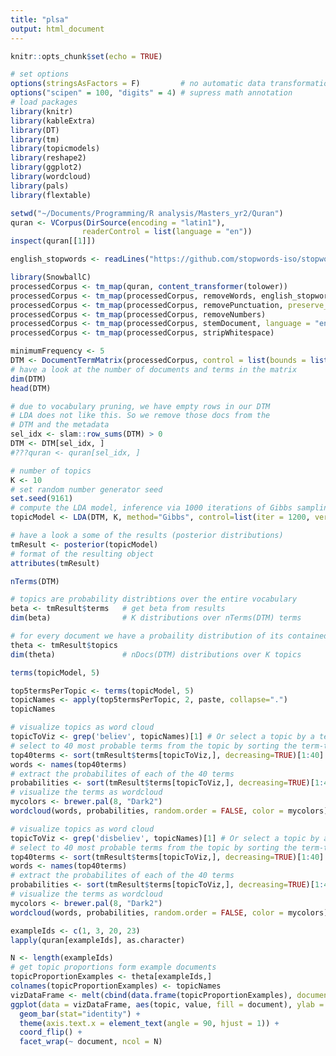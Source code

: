 ```yaml
---
title: "plsa"
output: html_document
---
```


```r
knitr::opts_chunk$set(echo = TRUE)
```

```r
# set options
options(stringsAsFactors = F)         # no automatic data transformation
options("scipen" = 100, "digits" = 4) # supress math annotation
# load packages
library(knitr) 
library(kableExtra) 
library(DT)
library(tm)
library(topicmodels)
library(reshape2)
library(ggplot2)
library(wordcloud)
library(pals)
library(flextable)
```




```r
setwd("~/Documents/Programming/R analysis/Masters_yr2/Quran")
quran <- VCorpus(DirSource(encoding = "latin1"),
                readerControl = list(language = "en"))
inspect(quran[[1]])
```


```r
english_stopwords <- readLines("https://github.com/stopwords-iso/stopwords-ru/blob/master/raw/stop-words-russian.txt", encoding = "UTF-8")
```

```r
library(SnowballC)
processedCorpus <- tm_map(quran, content_transformer(tolower))
processedCorpus <- tm_map(processedCorpus, removeWords, english_stopwords)
processedCorpus <- tm_map(processedCorpus, removePunctuation, preserve_intra_word_dashes = TRUE)
processedCorpus <- tm_map(processedCorpus, removeNumbers)
processedCorpus <- tm_map(processedCorpus, stemDocument, language = "en")
processedCorpus <- tm_map(processedCorpus, stripWhitespace)
```

```r
minimumFrequency <- 5
DTM <- DocumentTermMatrix(processedCorpus, control = list(bounds = list(global = c(minimumFrequency, Inf))))
# have a look at the number of documents and terms in the matrix
dim(DTM)
head(DTM)
```

```r
# due to vocabulary pruning, we have empty rows in our DTM
# LDA does not like this. So we remove those docs from the
# DTM and the metadata
sel_idx <- slam::row_sums(DTM) > 0
DTM <- DTM[sel_idx, ]
#???quran <- quran[sel_idx, ]
```

```r
# number of topics
K <- 10
# set random number generator seed
set.seed(9161)
# compute the LDA model, inference via 1000 iterations of Gibbs sampling
topicModel <- LDA(DTM, K, method="Gibbs", control=list(iter = 1200, verbose = 100))
```


```r
# have a look a some of the results (posterior distributions)
tmResult <- posterior(topicModel)
# format of the resulting object
attributes(tmResult)
```
```r
nTerms(DTM)
```

```r
# topics are probability distribtions over the entire vocabulary
beta <- tmResult$terms   # get beta from results
dim(beta)                # K distributions over nTerms(DTM) terms
```

```r
# for every document we have a probaility distribution of its contained topics
theta <- tmResult$topics 
dim(theta)               # nDocs(DTM) distributions over K topics
```


```r
terms(topicModel, 5)
```

```r
top5termsPerTopic <- terms(topicModel, 5)
topicNames <- apply(top5termsPerTopic, 2, paste, collapse=".")
topicNames
```

```r
# visualize topics as word cloud
topicToViz <- grep('believ', topicNames)[1] # Or select a topic by a term contained in its name
# select to 40 most probable terms from the topic by sorting the term-topic-probability vector in decreasing order
top40terms <- sort(tmResult$terms[topicToViz,], decreasing=TRUE)[1:40]
words <- names(top40terms)
# extract the probabilites of each of the 40 terms
probabilities <- sort(tmResult$terms[topicToViz,], decreasing=TRUE)[1:40]
# visualize the terms as wordcloud
mycolors <- brewer.pal(8, "Dark2")
wordcloud(words, probabilities, random.order = FALSE, color = mycolors)

# visualize topics as word cloud
topicToViz <- grep('disbeliev', topicNames)[1] # Or select a topic by a term contained in its name
# select to 40 most probable terms from the topic by sorting the term-topic-probability vector in decreasing order
top40terms <- sort(tmResult$terms[topicToViz,], decreasing=TRUE)[1:40]
words <- names(top40terms)
# extract the probabilites of each of the 40 terms
probabilities <- sort(tmResult$terms[topicToViz,], decreasing=TRUE)[1:40]
# visualize the terms as wordcloud
mycolors <- brewer.pal(8, "Dark2")
wordcloud(words, probabilities, random.order = FALSE, color = mycolors)
```

```r
exampleIds <- c(1, 3, 20, 23)
lapply(quran[exampleIds], as.character)
```

```r
N <- length(exampleIds)
# get topic proportions form example documents
topicProportionExamples <- theta[exampleIds,]
colnames(topicProportionExamples) <- topicNames
vizDataFrame <- melt(cbind(data.frame(topicProportionExamples), document = factor(1:N)), variable.name = "topic", id.vars = "document")  
ggplot(data = vizDataFrame, aes(topic, value, fill = document), ylab = "proportion") + 
  geom_bar(stat="identity") +
  theme(axis.text.x = element_text(angle = 90, hjust = 1)) +  
  coord_flip() +
  facet_wrap(~ document, ncol = N)
```

